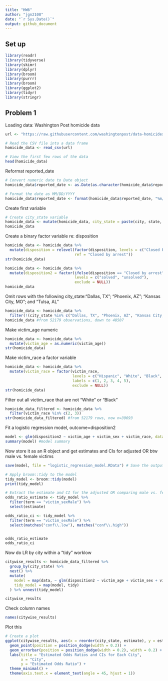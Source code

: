 ```yaml
---
title: "HW6"
author: "jgn2108"
date: "`r Sys.Date()`"
output: github_document
---
```


## Set up
```r
library(readr)
library(tidyverse)
library(skimr)
library(dplyr)
library(broom)
library(purrr)
library(broom)
library(ggplot2)
library(tidyr)
library(stringr)
```

## Problem 1

Loading data: Washington Post homicide data
```r
url <- "https://raw.githubusercontent.com/washingtonpost/data-homicides/master/homicide-data.csv"

# Read the CSV file into a data frame
homicide_data <- read_csv(url)

# View the first few rows of the data
head(homicide_data)
```
Reformat reported_date
```r
# Convert numeric date to Date object
homicide_data$reported_date <- as.Date(as.character(homicide_data$reported_date), format = "%Y%m%d")

# Format the date as MM/DD/YYYY
homicide_data$reported_date <- format(homicide_data$reported_date, "%m/%d/%Y")
```
Create first variable
```r
# Create city_state variable
homicide_data <- mutate(homicide_data, city_state = paste(city, state, sep = ", "))
homicide_data
```

Create a binary factor variable re: disposition
```r
homicide_data <- homicide_data %>%
  mutate(disposition = relevel(factor(disposition, levels = c("Closed by arrest", "Closed without arrest")),
                               ref = "Closed by arrest"))
str(homicide_data)
```

```r
homicide_data <- homicide_data %>%
  mutate(disposition2 = factor(ifelse(disposition == "Closed by arrest", "solved", "unsolved"),
                               levels = c("solved", "unsolved"),
                               exclude = NULL))
homicide_data
```

Omit rows with the following city_state:"Dallas, TX"; "Phoenix, AZ"; "Kansas City, MO"; and "Tulsa, AL" 
```r
homicide_data <- homicide_data %>%
  filter(!(city_state %in% c("Dallas, TX", "Phoenix, AZ", "Kansas City, MO", "Tulsa, AL")))
homicide_data #from 52179 observations, down to 48507
```

Make victim_age numeric
```r
homicide_data <- homicide_data %>%
  mutate(victim_age = as.numeric(victim_age))
str(homicide_data)
```

Make victim_race a factor variable
```r
homicide_data <- homicide_data %>%
  mutate(victim_race = factor(victim_race, 
                              levels = c("Hispanic", "White", "Black", "Asian", "Other"),
                              labels = c(1, 2, 3, 4, 5),
                              exclude = NULL))
str(homicide_data)
```

Filter out all victim_race that are not "White" or "Black"
```r
homicide_data_filtered <- homicide_data %>%
  filter(victim_race %in% c(2, 3))
str(homicide_data_filtered) #from 52179 rows, now n=39693
```

Fit a logistic regression model, outcome=disposition2
```r
model <- glm(disposition2 ~ victim_age + victim_sex + victim_race, data = homicide_data_filtered, family = "binomial")
summary(model) #model summary

```

Now store it as an R object and get estimates and CIs for adjusted OR btw male vs. female victims
```r
save(model, file = "logistic_regression_model.RData") # Save the output of glm as an R object

# Apply broom::tidy to the model
tidy_model <- broom::tidy(model)
print(tidy_model)

# Extract the estimate and CI for the adjusted OR comparing male vs. female victims
odds_ratio_estimate <- tidy_model %>%
  filter(term == "victim_sexMale") %>%
  select(estimate)

odds_ratio_ci <- tidy_model %>%
  filter(term == "victim_sexMale") %>%
  select(matches("conf\\.low"), matches("conf\\.high"))


odds_ratio_estimate
odds_ratio_ci
```

Now do LR by city within a "tidy" worklow
```r
citywise_results <- homicide_data_filtered %>%
  group_by(city_state) %>%
  nest() %>%
  mutate(
    model = map(data, ~ glm(disposition2 ~ victim_age + victim_sex + victim_race, data = ., family = "binomial", control = list(maxit = 1000))),
    tidy_model = map(model, tidy)
  ) %>% unnest(tidy_model)

citywise_results
```
Check column names
```r
names(citywise_results)
```


Plot this
```r
# Create a plot
ggplot(citywise_results, aes(x = reorder(city_state, estimate), y = estimate, ymin = estimate - 1.96 * std.error, ymax = estimate + 1.96 * std.error)) +
  geom_point(position = position_dodge(width = 0.2)) +
  geom_errorbar(position = position_dodge(width = 0.2), width = 0.2) +
  labs(title = "Estimated Odds Ratios and CIs for Each City",
       x = "City",
       y = "Estimated Odds Ratio") +
  theme_minimal() +
  theme(axis.text.x = element_text(angle = 45, hjust = 1))
```



